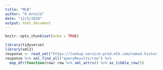 ```yaml
---
title: "MLB"
author: "K Arnold"
date: "12/5/2020"
output: html_document
---
```


```r
knitr::opts_chunk$set(echo = TRUE)
```

```r
library(tidyverse)
library(xml2)
response <- read_xml("https://lookup-service-prod.mlb.com/named.historical_draft.bam?season=1965")
response %>% xml_find_all("queryResults/row") %>% 
  map_dfr(function(row) row %>% xml_attrs() %>% as_tibble_row())
```

